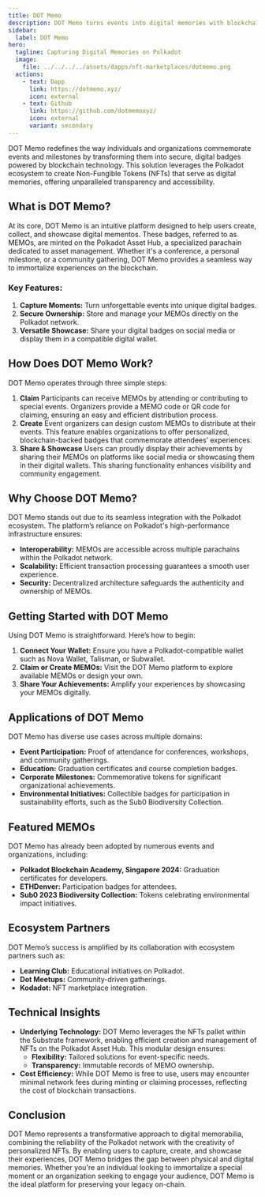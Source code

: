 ```yaml
---
title: DOT Memo
description: DOT Memo turns events into digital memories with blockchain-backed badges, leveraging Polkadot for secure, shareable, and lasting moments.
sidebar:
  label: DOT Memo
hero:
  tagline: Capturing Digital Memories on Polkadot
  image: 
    file: ../../../../assets/dapps/nft-marketplaces/dotmemo.png
  actions:
    - text: Dapp
      link: https://dotmemo.xyz/
      icon: external
    - text: Github
      link: https://github.com/dotmemoxyz/
      icon: external
      variant: secondary
---
```



DOT Memo redefines the way individuals and organizations commemorate events and milestones by transforming them into secure, digital badges powered by blockchain technology.
This solution leverages the Polkadot ecosystem to create Non-Fungible Tokens (NFTs) that serve as digital memories, offering unparalleled transparency and accessibility.

## What is DOT Memo?
At its core, DOT Memo is an intuitive platform designed to help users create, collect, and showcase digital mementos. These badges, referred to as MEMOs, are minted on the Polkadot Asset Hub, a specialized parachain dedicated to asset management. Whether it's a conference, a personal milestone, or a community gathering, DOT Memo provides a seamless way to immortalize experiences on the blockchain.

### Key Features:
1. **Capture Moments:** Turn unforgettable events into unique digital badges.
2. **Secure Ownership:** Store and manage your MEMOs directly on the Polkadot network.
3. **Versatile Showcase:** Share your digital badges on social media or display them in a compatible digital wallet.

## How Does DOT Memo Work?
DOT Memo operates through three simple steps:
1. **Claim** Participants can receive MEMOs by attending or contributing to special events. Organizers provide a MEMO code or QR code for claiming, ensuring an easy and efficient distribution process.
2. **Create** Event organizers can design custom MEMOs to distribute at their events. This feature enables organizations to offer personalized, blockchain-backed badges that commemorate attendees’ experiences.
3. **Share & Showcase** Users can proudly display their achievements by sharing their MEMOs on platforms like social media or showcasing them in their digital wallets. This sharing functionality enhances visibility and community engagement.

## Why Choose DOT Memo?
DOT Memo stands out due to its seamless integration with the Polkadot ecosystem. The platform’s reliance on Polkadot's high-performance infrastructure ensures:
- **Interoperability:** MEMOs are accessible across multiple parachains within the Polkadot network.
- **Scalability:** Efficient transaction processing guarantees a smooth user experience.
- **Security:** Decentralized architecture safeguards the authenticity and ownership of MEMOs.

## Getting Started with DOT Memo
Using DOT Memo is straightforward. Here’s how to begin:
1. **Connect Your Wallet:** Ensure you have a Polkadot-compatible wallet such as Nova Wallet, Talisman, or Subwallet.
2. **Claim or Create MEMOs:** Visit the DOT Memo platform to explore available MEMOs or design your own.
3. **Share Your Achievements:** Amplify your experiences by showcasing your MEMOs digitally.

## Applications of DOT Memo
DOT Memo has diverse use cases across multiple domains:
- **Event Participation:** Proof of attendance for conferences, workshops, and community gatherings.
- **Education:** Graduation certificates and course completion badges.
- **Corporate Milestones:** Commemorative tokens for significant organizational achievements.
- **Environmental Initiatives:** Collectible badges for participation in sustainability efforts, such as the Sub0 Biodiversity Collection.

## Featured MEMOs
DOT Memo has already been adopted by numerous events and organizations, including:
- **Polkadot Blockchain Academy, Singapore 2024:** Graduation certificates for developers.
- **ETHDenver:** Participation badges for attendees.
- **Sub0 2023 Biodiversity Collection:** Tokens celebrating environmental impact initiatives.

## Ecosystem Partners
DOT Memo’s success is amplified by its collaboration with ecosystem partners such as:
- **Learning Club:** Educational initiatives on Polkadot.
- **Dot Meetups:** Community-driven gatherings.
- **Kodadot:** NFT marketplace integration.

## Technical Insights
- **Underlying Technology:** DOT Memo leverages the NFTs pallet within the Substrate framework, enabling efficient creation and management of NFTs on the Polkadot Asset Hub. This modular design ensures:
    - **Flexibility:** Tailored solutions for event-specific needs.
    - **Transparency:** Immutable records of MEMO ownership.
- **Cost Efficiency:** While DOT Memo is free to use, users may encounter minimal network fees during minting or claiming processes, reflecting the cost of blockchain transactions.

## Conclusion
DOT Memo represents a transformative approach to digital memorabilia, combining the reliability of the Polkadot network with the creativity of personalized NFTs. By enabling users to capture, create, and showcase their experiences, DOT Memo bridges the gap between physical and digital memories. Whether you're an individual looking to immortalize a special moment or an organization seeking to engage your audience, DOT Memo is the ideal platform for preserving your legacy on-chain.